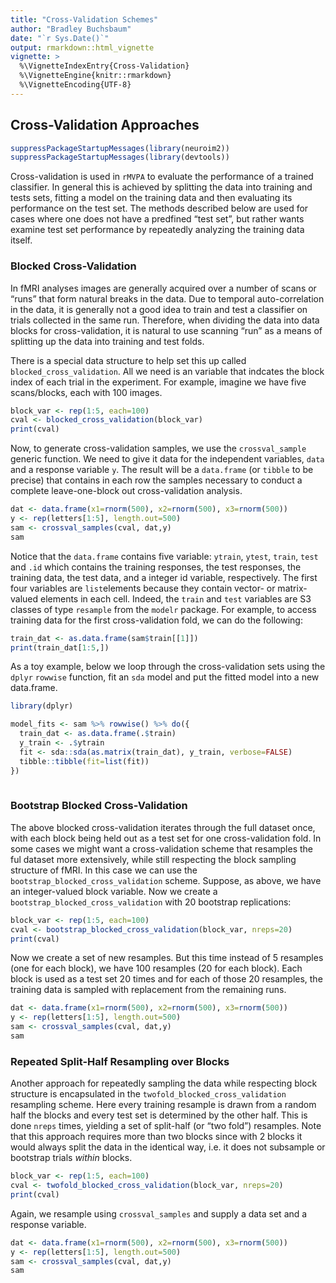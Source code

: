 ```yaml
---
title: "Cross-Validation Schemes"
author: "Bradley Buchsbaum"
date: "`r Sys.Date()`"
output: rmarkdown::html_vignette
vignette: >
  %\VignetteIndexEntry{Cross-Validation}
  %\VignetteEngine{knitr::rmarkdown}
  %\VignetteEncoding{UTF-8}
---
```



## Cross-Validation Approaches

```r
suppressPackageStartupMessages(library(neuroim2))
suppressPackageStartupMessages(library(devtools))
```


Cross-validation is used in `rMVPA` to evaluate the performance of a trained classifier. In general this is achieved by splitting the data into training and tests sets, fitting a model on the training data and then evaluating its performance on the test set. The methods described below are used for cases where one does not have a predfined "test set", but rather wants examine test set performance by repeatedly analyzing the training data itself.

### Blocked Cross-Validation

In fMRI analyses images are generally acquired over a number of scans or "runs" that form natural breaks in the data. Due to temporal auto-correlation in the data, it is generally not a good idea to train and test a classifier on trials collected in the same run. Therefore, when dividing the data into data blocks for cross-validation, it is natural to use scanning "run" as a means of splitting up the data into training and test folds.

There is a special data structure to help set this up called `blocked_cross_validation`. All we need is an variable that indcates the block index of each trial in the experiment. For example, imagine we have five scans/blocks, each with 100 images.

```r

block_var <- rep(1:5, each=100)
cval <- blocked_cross_validation(block_var)
print(cval)

```

Now, to generate cross-validation samples, we use the `crossval_sample` generic function. We need to give it data for the independent variables, `data` and a response variable `y`. The result will be a `data.frame` (or `tibble` to be precise) that contains in each row the samples necessary to conduct a complete leave-one-block out cross-validation analysis.

```r

dat <- data.frame(x1=rnorm(500), x2=rnorm(500), x3=rnorm(500))
y <- rep(letters[1:5], length.out=500)
sam <- crossval_samples(cval, dat,y)
sam

```

Notice that the `data.frame` contains five variable: `ytrain`, `ytest`, `train`, `test` and `.id` which contains the training responses, the test responses, the training data, the test data, and a integer id variable, respectively. The first four variables are `list`elements because they contain vector- or matrix- valued elements in each cell. Indeed, the `train` and `test` variables are S3 classes of type `resample` from the `modelr` package. For example, to access training data for the first cross-validation fold, we can do the following:

```r
train_dat <- as.data.frame(sam$train[[1]])
print(train_dat[1:5,])
```

As a toy example, below we loop through the cross-validation sets using the `dplyr` `rowwise` function, fit an `sda` model and put the fitted model into a new data.frame. 

```r
library(dplyr)

model_fits <- sam %>% rowwise() %>% do({
  train_dat <- as.data.frame(.$train)
  y_train <- .$ytrain
  fit <- sda::sda(as.matrix(train_dat), y_train, verbose=FALSE)
  tibble::tibble(fit=list(fit))
})
  
```


### Bootstrap Blocked Cross-Validation

The above blocked cross-validation iterates through the full dataset once, with each block being held out as a test set for one cross-validation fold. In some cases we might want a cross-validation scheme that resamples the ful dataset more extensively, while still respecting the block sampling structure of fMRI. In this case we can use the `bootstrap_blocked_cross_validation` scheme. Suppose, as above, we have an integer-valued block variable. Now we create a `bootstrap_blocked_cross_validation` with 20 bootstrap replications:

```r

block_var <- rep(1:5, each=100)
cval <- bootstrap_blocked_cross_validation(block_var, nreps=20)
print(cval)

```

Now we create a set of new resamples. But this time instead of 5 resamples (one for each block), we have 100 resamples (20 for each block). Each block is used as a test set 20 times and for each of those 20 resamples, the training data is sampled with replacement from the remaining runs. 

```r
dat <- data.frame(x1=rnorm(500), x2=rnorm(500), x3=rnorm(500))
y <- rep(letters[1:5], length.out=500)
sam <- crossval_samples(cval, dat,y)
sam

```
### Repeated Split-Half Resampling over Blocks

Another approach for repeatedly sampling the data while respecting block structure is encapsulated in the `twofold_blocked_cross_validation` resampling scheme. Here every training resample is drawn from a random half the blocks and every test set is determined by the other half. This is done `nreps` times, yielding a set of split-half (or "two fold") resamples. Note that this approach requires more than two blocks since with 2 blocks it would always split the data in the identical way, i.e. it does not subsample or bootstrap trials *within* blocks.

```r
block_var <- rep(1:5, each=100)
cval <- twofold_blocked_cross_validation(block_var, nreps=20)
print(cval)

```

Again, we resample using `crossval_samples` and supply a data set and a response variable.

```r
dat <- data.frame(x1=rnorm(500), x2=rnorm(500), x3=rnorm(500))
y <- rep(letters[1:5], length.out=500)
sam <- crossval_samples(cval, dat,y)
sam

```






